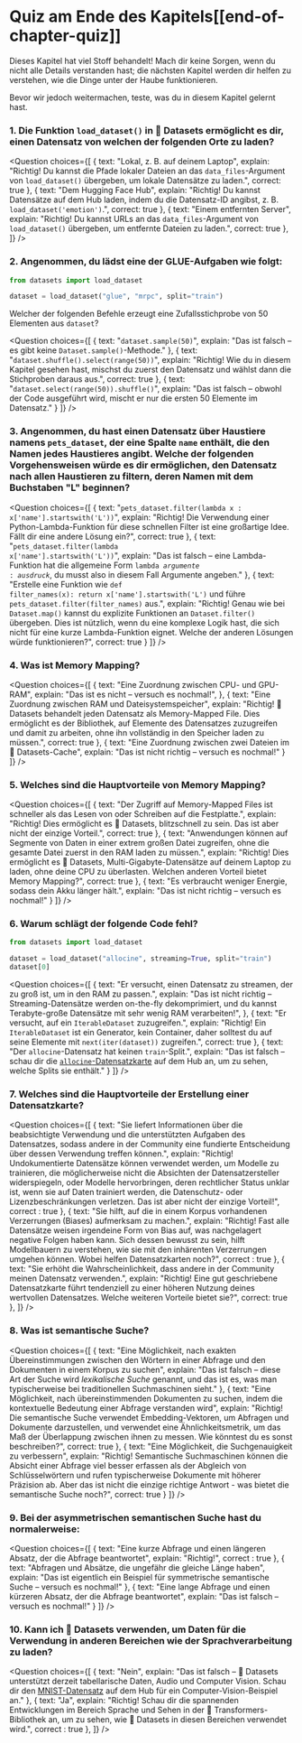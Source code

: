 <!-- DISABLE-FRONTMATTER-SECTIONS -->

# Quiz am Ende des Kapitels[[end-of-chapter-quiz]]

<CourseFloatingBanner
    chapter={5}
    classNames="absolute z-10 right-0 top-0"
/>

Dieses Kapitel hat viel Stoff behandelt! Mach dir keine Sorgen, wenn du nicht alle Details verstanden hast; die nächsten Kapitel werden dir helfen zu verstehen, wie die Dinge unter der Haube funktionieren.

Bevor wir jedoch weitermachen, teste, was du in diesem Kapitel gelernt hast.

### 1. Die Funktion `load_dataset()` in 🤗 Datasets ermöglicht es dir, einen Datensatz von welchen der folgenden Orte zu laden?

<Question
	choices={[
		{
			text: "Lokal, z. B. auf deinem Laptop",
			explain: "Richtig! Du kannst die Pfade lokaler Dateien an das <code>data_files</code>-Argument von <code>load_dataset()</code> übergeben, um lokale Datensätze zu laden.",
			correct: true
		},
		{
			text: "Dem Hugging Face Hub",
			explain: "Richtig! Du kannst Datensätze auf dem Hub laden, indem du die Datensatz-ID angibst, z. B. <code>load_dataset('emotion')</code>.",
			correct: true
		},
		{
			text: "Einem entfernten Server",
			explain: "Richtig! Du kannst URLs an das <code>data_files</code>-Argument von <code>load_dataset()</code> übergeben, um entfernte Dateien zu laden.",
			correct: true
		},
	]}
/>

### 2. Angenommen, du lädst eine der GLUE-Aufgaben wie folgt:

```py
from datasets import load_dataset

dataset = load_dataset("glue", "mrpc", split="train")
```

Welcher der folgenden Befehle erzeugt eine Zufallsstichprobe von 50 Elementen aus `dataset`?

<Question
	choices={[
		{
			text: "<code>dataset.sample(50)</code>",
			explain: "Das ist falsch – es gibt keine <code>Dataset.sample()</code>-Methode."
		},
		{
			text: "<code>dataset.shuffle().select(range(50))</code>",
			explain: "Richtig! Wie du in diesem Kapitel gesehen hast, mischst du zuerst den Datensatz und wählst dann die Stichproben daraus aus.",
			correct: true
		},
		{
			text: "<code>dataset.select(range(50)).shuffle()</code>",
			explain: "Das ist falsch – obwohl der Code ausgeführt wird, mischt er nur die ersten 50 Elemente im Datensatz."
		}
	]}
/>

### 3. Angenommen, du hast einen Datensatz über Haustiere namens `pets_dataset`, der eine Spalte `name` enthält, die den Namen jedes Haustieres angibt. Welche der folgenden Vorgehensweisen würde es dir ermöglichen, den Datensatz nach allen Haustieren zu filtern, deren Namen mit dem Buchstaben "L" beginnen?

<Question
	choices={[
		{
			text: "<code>pets_dataset.filter(lambda x : x['name'].startswith('L'))</code>",
			explain: "Richtig! Die Verwendung einer Python-Lambda-Funktion für diese schnellen Filter ist eine großartige Idee. Fällt dir eine andere Lösung ein?",
			correct: true
		},
		{
			text: "<code>pets_dataset.filter(lambda x['name'].startswith('L'))</code>",
			explain: "Das ist falsch – eine Lambda-Funktion hat die allgemeine Form <code>lambda *argumente* : *ausdruck*</code>, du musst also in diesem Fall Argumente angeben."
		},
		{
			text: "Erstelle eine Funktion wie <code>def filter_names(x): return x['name'].startswith('L')</code> und führe <code>pets_dataset.filter(filter_names)</code> aus.",
			explain: "Richtig! Genau wie bei <code>Dataset.map()</code> kannst du explizite Funktionen an <code>Dataset.filter()</code> übergeben. Dies ist nützlich, wenn du eine komplexe Logik hast, die sich nicht für eine kurze Lambda-Funktion eignet. Welche der anderen Lösungen würde funktionieren?",
			correct: true
		}
	]}
/>

### 4. Was ist Memory Mapping?

<Question
	choices={[
		{
			text: "Eine Zuordnung zwischen CPU- und GPU-RAM",
			explain: "Das ist es nicht – versuch es nochmal!",
		},
		{
			text: "Eine Zuordnung zwischen RAM und Dateisystemspeicher",
			explain: "Richtig! 🤗 Datasets behandelt jeden Datensatz als Memory-Mapped File. Dies ermöglicht es der Bibliothek, auf Elemente des Datensatzes zuzugreifen und damit zu arbeiten, ohne ihn vollständig in den Speicher laden zu müssen.",
			correct: true
		},
		{
			text: "Eine Zuordnung zwischen zwei Dateien im 🤗 Datasets-Cache",
			explain: "Das ist nicht richtig – versuch es nochmal!"
		}
	]}
/>

### 5. Welches sind die Hauptvorteile von Memory Mapping?

<Question
	choices={[
		{
			text: "Der Zugriff auf Memory-Mapped Files ist schneller als das Lesen von oder Schreiben auf die Festplatte.",
			explain: "Richtig! Dies ermöglicht es 🤗 Datasets, blitzschnell zu sein. Das ist aber nicht der einzige Vorteil.",
			correct: true
		},
		{
			text: "Anwendungen können auf Segmente von Daten in einer extrem großen Datei zugreifen, ohne die gesamte Datei zuerst in den RAM laden zu müssen.",
			explain: "Richtig! Dies ermöglicht es 🤗 Datasets, Multi-Gigabyte-Datensätze auf deinem Laptop zu laden, ohne deine CPU zu überlasten. Welchen anderen Vorteil bietet Memory Mapping?",
			correct: true
		},
		{
			text: "Es verbraucht weniger Energie, sodass dein Akku länger hält.",
			explain: "Das ist nicht richtig – versuch es nochmal!"
		}
	]}
/>

### 6. Warum schlägt der folgende Code fehl?

```py
from datasets import load_dataset

dataset = load_dataset("allocine", streaming=True, split="train")
dataset[0]
```

<Question
	choices={[
		{
			text: "Er versucht, einen Datensatz zu streamen, der zu groß ist, um in den RAM zu passen.",
			explain: "Das ist nicht richtig – Streaming-Datensätze werden on-the-fly dekomprimiert, und du kannst Terabyte-große Datensätze mit sehr wenig RAM verarbeiten!",
		},
		{
			text: "Er versucht, auf ein <code>IterableDataset</code> zuzugreifen.",
			explain: "Richtig! Ein <code>IterableDataset</code> ist ein Generator, kein Container, daher solltest du auf seine Elemente mit <code>next(iter(dataset))</code> zugreifen.",
			correct: true
		},
		{
			text: "Der <code>allocine</code>-Datensatz hat keinen <code>train</code>-Split.",
			explain: "Das ist falsch – schau dir die [<code>allocine</code>-Datensatzkarte](https://huggingface.co/datasets/allocine) auf dem Hub an, um zu sehen, welche Splits sie enthält."
		}
	]}
/>

### 7. Welches sind die Hauptvorteile der Erstellung einer Datensatzkarte?

<Question
	choices={[
		{
			text: "Sie liefert Informationen über die beabsichtigte Verwendung und die unterstützten Aufgaben des Datensatzes, sodass andere in der Community eine fundierte Entscheidung über dessen Verwendung treffen können.",
			explain: "Richtig! Undokumentierte Datensätze können verwendet werden, um Modelle zu trainieren, die möglicherweise nicht die Absichten der Datensatzersteller widerspiegeln, oder Modelle hervorbringen, deren rechtlicher Status unklar ist, wenn sie auf Daten trainiert werden, die Datenschutz- oder Lizenzbeschränkungen verletzen. Das ist aber nicht der einzige Vorteil!",
			correct : true
		},
		{
			text: "Sie hilft, auf die in einem Korpus vorhandenen Verzerrungen (Biases) aufmerksam zu machen.",
			explain: "Richtig! Fast alle Datensätze weisen irgendeine Form von Bias auf, was nachgelagert negative Folgen haben kann. Sich dessen bewusst zu sein, hilft Modellbauern zu verstehen, wie sie mit den inhärenten Verzerrungen umgehen können. Wobei helfen Datensatzkarten noch?",
			correct : true
		},
		{
			text: "Sie erhöht die Wahrscheinlichkeit, dass andere in der Community meinen Datensatz verwenden.",
			explain: "Richtig! Eine gut geschriebene Datensatzkarte führt tendenziell zu einer höheren Nutzung deines wertvollen Datensatzes. Welche weiteren Vorteile bietet sie?",
			correct: true
		},
	]}
/>


### 8. Was ist semantische Suche?

<Question
	choices={[
		{
			text: "Eine Möglichkeit, nach exakten Übereinstimmungen zwischen den Wörtern in einer Abfrage und den Dokumenten in einem Korpus zu suchen",
			explain: "Das ist falsch – diese Art der Suche wird *lexikalische Suche* genannt, und das ist es, was man typischerweise bei traditionellen Suchmaschinen sieht."
		},
		{
			text: "Eine Möglichkeit, nach übereinstimmenden Dokumenten zu suchen, indem die kontextuelle Bedeutung einer Abfrage verstanden wird",
			explain: "Richtig! Die semantische Suche verwendet Embedding-Vektoren, um Abfragen und Dokumente darzustellen, und verwendet eine Ähnlichkeitsmetrik, um das Maß der Überlappung zwischen ihnen zu messen. Wie könntest du es sonst beschreiben?",
			correct: true
		},
		{
			text: "Eine Möglichkeit, die Suchgenauigkeit zu verbessern",
			explain: "Richtig! Semantische Suchmaschinen können die Absicht einer Abfrage viel besser erfassen als der Abgleich von Schlüsselwörtern und rufen typischerweise Dokumente mit höherer Präzision ab. Aber das ist nicht die einzige richtige Antwort - was bietet die semantische Suche noch?",
			correct: true
		}
	]}
/>

### 9. Bei der asymmetrischen semantischen Suche hast du normalerweise:

<Question
	choices={[
		{
			text: "Eine kurze Abfrage und einen längeren Absatz, der die Abfrage beantwortet",
			explain: "Richtig!",
			correct : true
		},
		{
			text: "Abfragen und Absätze, die ungefähr die gleiche Länge haben",
			explain: "Das ist eigentlich ein Beispiel für symmetrische semantische Suche – versuch es nochmal!"
		},
		{
			text: "Eine lange Abfrage und einen kürzeren Absatz, der die Abfrage beantwortet",
			explain: "Das ist falsch – versuch es nochmal!"
		}
	]}
/>

### 10. Kann ich 🤗 Datasets verwenden, um Daten für die Verwendung in anderen Bereichen wie der Sprachverarbeitung zu laden?

<Question
	choices={[
		{
			text: "Nein",
			explain: "Das ist falsch – 🤗 Datasets unterstützt derzeit tabellarische Daten, Audio und Computer Vision. Schau dir den <a href='https://huggingface.co/datasets/mnist'>MNIST-Datensatz</a> auf dem Hub für ein Computer-Vision-Beispiel an."
		},
		{
			text: "Ja",
			explain: "Richtig! Schau dir die spannenden Entwicklungen im Bereich Sprache und Sehen in der 🤗 Transformers-Bibliothek an, um zu sehen, wie 🤗 Datasets in diesen Bereichen verwendet wird.",
			correct : true
		},
	]}
/> 